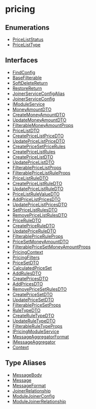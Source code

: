 
# pricing

## Enumerations

- [PriceListStatus](../pricing/enums/pricing.PriceListStatus.mdx)
- [PriceListType](../pricing/enums/pricing.PriceListType.mdx)

## Interfaces

- [FindConfig](../pricing/interfaces/pricing.FindConfig.mdx)
- [BaseFilterable](../pricing/interfaces/pricing.BaseFilterable.mdx)
- [SoftDeleteReturn](../pricing/interfaces/pricing.SoftDeleteReturn.mdx)
- [RestoreReturn](../pricing/interfaces/pricing.RestoreReturn.mdx)
- [JoinerServiceConfigAlias](../pricing/interfaces/pricing.JoinerServiceConfigAlias.mdx)
- [JoinerServiceConfig](../pricing/interfaces/pricing.JoinerServiceConfig.mdx)
- [IModuleService](../pricing/interfaces/pricing.IModuleService.mdx)
- [MoneyAmountDTO](../pricing/interfaces/pricing.MoneyAmountDTO.mdx)
- [CreateMoneyAmountDTO](../pricing/interfaces/pricing.CreateMoneyAmountDTO.mdx)
- [UpdateMoneyAmountDTO](../pricing/interfaces/pricing.UpdateMoneyAmountDTO.mdx)
- [FilterableMoneyAmountProps](../pricing/interfaces/pricing.FilterableMoneyAmountProps.mdx)
- [PriceListDTO](../pricing/interfaces/pricing.PriceListDTO.mdx)
- [CreatePriceListPriceDTO](../pricing/interfaces/pricing.CreatePriceListPriceDTO.mdx)
- [UpdatePriceListPriceDTO](../pricing/interfaces/pricing.UpdatePriceListPriceDTO.mdx)
- [CreatePriceSetPriceRules](../pricing/interfaces/pricing.CreatePriceSetPriceRules.mdx)
- [CreatePriceListRules](../pricing/interfaces/pricing.CreatePriceListRules.mdx)
- [CreatePriceListDTO](../pricing/interfaces/pricing.CreatePriceListDTO.mdx)
- [UpdatePriceListDTO](../pricing/interfaces/pricing.UpdatePriceListDTO.mdx)
- [FilterablePriceListProps](../pricing/interfaces/pricing.FilterablePriceListProps.mdx)
- [FilterablePriceListRuleProps](../pricing/interfaces/pricing.FilterablePriceListRuleProps.mdx)
- [PriceListRuleDTO](../pricing/interfaces/pricing.PriceListRuleDTO.mdx)
- [CreatePriceListRuleDTO](../pricing/interfaces/pricing.CreatePriceListRuleDTO.mdx)
- [UpdatePriceListRuleDTO](../pricing/interfaces/pricing.UpdatePriceListRuleDTO.mdx)
- [PriceListRuleValueDTO](../pricing/interfaces/pricing.PriceListRuleValueDTO.mdx)
- [AddPriceListPricesDTO](../pricing/interfaces/pricing.AddPriceListPricesDTO.mdx)
- [UpdatePriceListPricesDTO](../pricing/interfaces/pricing.UpdatePriceListPricesDTO.mdx)
- [SetPriceListRulesDTO](../pricing/interfaces/pricing.SetPriceListRulesDTO.mdx)
- [RemovePriceListRulesDTO](../pricing/interfaces/pricing.RemovePriceListRulesDTO.mdx)
- [PriceRuleDTO](../pricing/interfaces/pricing.PriceRuleDTO.mdx)
- [CreatePriceRuleDTO](../pricing/interfaces/pricing.CreatePriceRuleDTO.mdx)
- [UpdatePriceRuleDTO](../pricing/interfaces/pricing.UpdatePriceRuleDTO.mdx)
- [FilterablePriceRuleProps](../pricing/interfaces/pricing.FilterablePriceRuleProps.mdx)
- [PriceSetMoneyAmountDTO](../pricing/interfaces/pricing.PriceSetMoneyAmountDTO.mdx)
- [FilterablePriceSetMoneyAmountProps](../pricing/interfaces/pricing.FilterablePriceSetMoneyAmountProps.mdx)
- [PricingContext](../pricing/interfaces/pricing.PricingContext.mdx)
- [PricingFilters](../pricing/interfaces/pricing.PricingFilters.mdx)
- [PriceSetDTO](../pricing/interfaces/pricing.PriceSetDTO.mdx)
- [CalculatedPriceSet](../pricing/interfaces/pricing.CalculatedPriceSet.mdx)
- [AddRulesDTO](../pricing/interfaces/pricing.AddRulesDTO.mdx)
- [CreatePricesDTO](../pricing/interfaces/pricing.CreatePricesDTO.mdx)
- [AddPricesDTO](../pricing/interfaces/pricing.AddPricesDTO.mdx)
- [RemovePriceSetRulesDTO](../pricing/interfaces/pricing.RemovePriceSetRulesDTO.mdx)
- [CreatePriceSetDTO](../pricing/interfaces/pricing.CreatePriceSetDTO.mdx)
- [UpdatePriceSetDTO](../pricing/interfaces/pricing.UpdatePriceSetDTO.mdx)
- [FilterablePriceSetProps](../pricing/interfaces/pricing.FilterablePriceSetProps.mdx)
- [RuleTypeDTO](../pricing/interfaces/pricing.RuleTypeDTO.mdx)
- [CreateRuleTypeDTO](../pricing/interfaces/pricing.CreateRuleTypeDTO.mdx)
- [UpdateRuleTypeDTO](../pricing/interfaces/pricing.UpdateRuleTypeDTO.mdx)
- [FilterableRuleTypeProps](../pricing/interfaces/pricing.FilterableRuleTypeProps.mdx)
- [IPricingModuleService](../pricing/interfaces/pricing.IPricingModuleService.mdx)
- [MessageAggregatorFormat](../pricing/interfaces/pricing.MessageAggregatorFormat.mdx)
- [IMessageAggregator](../pricing/interfaces/pricing.IMessageAggregator.mdx)
- [Context](../pricing/interfaces/pricing.Context.mdx)

## Type Aliases

- [MessageBody](../pricing/types/pricing.MessageBody.mdx)
- [Message](../pricing/types/pricing.Message.mdx)
- [MessageFormat](../pricing/types/pricing.MessageFormat.mdx)
- [JoinerRelationship](../pricing/types/pricing.JoinerRelationship.mdx)
- [ModuleJoinerConfig](../pricing/types/pricing.ModuleJoinerConfig.mdx)
- [ModuleJoinerRelationship](../pricing/types/pricing.ModuleJoinerRelationship.mdx)
